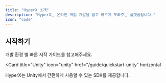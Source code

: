 ```yaml
---
title: "HyperX 소개"
description: "HyperX는 온라인 게임 개발을 쉽고 빠르게 도와주는 플랫폼입니다."
icon: "code"
---
```


## 시작하기

개발 환경 별 빠른 시작 가이드를 참고해주세요.

<Card
  title="Unity"
  icon="unity"
  href="/guide/quickstart-unity"
  horizontal
>
  HyperX는 Unity에서 간편하게 사용할 수 있는 SDK를 제공합니다.
</Card>
